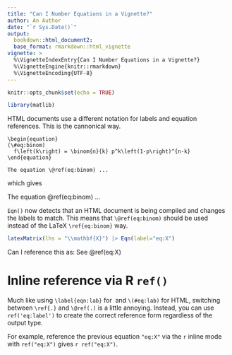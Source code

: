 ```yaml
---
title: "Can I Number Equations in a Vignette?"
author: An Author
date: "`r Sys.Date()`"
output:
  bookdown::html_document2:
  base_format: rmarkdown::html_vignette
vignette: >
  %\VignetteIndexEntry{Can I Number Equations in a Vignette?}
  %\VignetteEngine{knitr::rmarkdown}
  %\VignetteEncoding{UTF-8}
---
```


```r
knitr::opts_chunk$set(echo = TRUE)
```

```r
library(matlib)
```

HTML documents use a different notation for labels and equation references. This is the cannonical way.

```
\begin{equation} 
(\#eq:binom)
  f\left(k\right) = \binom{n}{k} p^k\left(1-p\right)^{n-k}
\end{equation} 

The equation \@ref(eq:binom) ...
```

which gives

\begin{equation} 
(\#eq:binom)
  f\left(k\right) = \binom{n}{k} p^k\left(1-p\right)^{n-k}
\end{equation} 

The equation \@ref(eq:binom) ...

`Eqn()` now detects that an HTML document is being compiled and changes the labels to match. This means that `\@ref(eq:binom)` should be used instead of the LaTeX `\ref{eq:binom}` way.

```r
latexMatrix(lhs = "\\mathbf{X}") |> Eqn(label="eq:X")
```

Can I reference this as: See \@ref(eq:X)



# Inline reference via R `ref()`

Much like using `\label{eqn:lab}` for \LaTeX\ and `\(#eq:lab)` for HTML, switching between `\ref{.}` and `\@ref(.)` is a little annoying. Instead, you can use `ref('eq:label')` to create the correct reference form regardless of the output type.

For example, reference the previous equation `"eq:X"` via the `r` inline mode with `ref("eq:X")` gives `r ref("eq:X")`.


